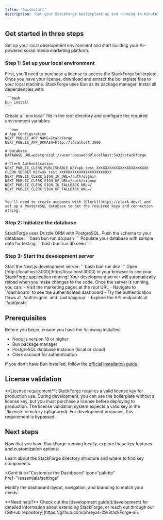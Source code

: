```yaml
---
title: 'Quickstart'
description: 'Get your StackForge boilerplate up and running in minutes'
---
```


## Get started in three steps

Set up your local development environment and start building your AI-powered social media marketing platform.

### Step 1: Set up your local environment

<AccordionGroup>
  <Accordion icon="copy" title="Obtain the StackForge boilerplate">
    First, you'll need to purchase a license to access the StackForge boilerplate. Once you have your license, download and extract the boilerplate files to your local machine.
  </Accordion>
  <Accordion icon="rectangle-terminal" title="Install dependencies">
    StackForge uses Bun as its package manager. Install all dependencies with:
    
    ```bash
    bun install
    ```
  </Accordion>
  <Accordion icon="database" title="Set up environment variables">
    Create a `.env.local` file in the root directory and configure the required environment variables:
    
    ```env
    # App Configuration
    NEXT_PUBLIC_APP_NAME=StackForge
    NEXT_PUBLIC_APP_DOMAIN=http://localhost:3000

    # Database
    DATABASE_URL=postgresql://user:password@localhost:5432/stackforge

    # Clerk Authentication
    NEXT_PUBLIC_CLERK_PUBLISHABLE_KEY=pk_test_XXXXXXXXXXXXXXXXXXXXXXXX
    CLERK_SECRET_KEY=sk_test_XXXXXXXXXXXXXXXXXXXXXXXX
    NEXT_PUBLIC_CLERK_SIGN_IN_URL=/auth/signin
    NEXT_PUBLIC_CLERK_SIGN_UP_URL=/auth/signup
    NEXT_PUBLIC_CLERK_SIGN_IN_FALLBACK_URL=/
    NEXT_PUBLIC_CLERK_SIGN_UP_FALLBACK_URL=/
    ```

    You'll need to create accounts with [Clerk](https://clerk.dev/) and set up a PostgreSQL database to get the required keys and connection string.

  </Accordion>
</AccordionGroup>

### Step 2: Initialize the database

<AccordionGroup>
  <Accordion icon="database" title="Run database migrations">
    StackForge uses Drizzle ORM with PostgreSQL. Push the schema to your
    database: ```bash bun run db:push ```
  </Accordion>
  <Accordion icon="seedling" title="(Optional) Seed the database">
    Populate your database with sample data for testing: ```bash bun run db:seed
    ```
  </Accordion>
</AccordionGroup>

### Step 3: Start the development server

<AccordionGroup>
  <Accordion icon="rocket" title="Run the development server">
    Start the Next.js development server: ```bash bun run dev ``` Open
    [http://localhost:3000](http://localhost:3000) in your browser to see your
    StackForge application running!
    <Tip>
      Your development server will automatically reload when you make changes to
      the code.
    </Tip>
  </Accordion>
  <Accordion icon="globe" title="Explore the application">
    Once the server is running, you can: - Visit the marketing pages at the root
    URL - Navigate to `/dashboard` to see the authenticated dashboard - Try the
    authentication flows at `/auth/signin` and `/auth/signup` - Explore the API
    endpoints at `/api/posts`
  </Accordion>
</AccordionGroup>

## Prerequisites

Before you begin, ensure you have the following installed:

- Node.js version 18 or higher
- Bun package manager
- PostgreSQL database instance (local or cloud)
- Clerk account for authentication

If you don't have Bun installed, follow the [official installation guide](https://bun.sh/docs/installation).

## License validation

<Note>
  **License requirement**: StackForge requires a valid license key for
  production use. During development, you can use the boilerplate without a
  license key, but you must purchase a license before deploying to production.
  The license validation system expects a valid key in the `/license` directory
  (gitignored). For development purposes, this requirement is bypassed.
</Note>

## Next steps

Now that you have StackForge running locally, explore these key features and customization options:

<CardGroup cols={2}>

<Card title="Project Structure" icon="folder-tree" href="/development">
  Learn about the StackForge directory structure and where to find key
  components.
</Card>

<Card
  title="Customize the Dashboard"
  icon="palette"
  href="/essentials/settings"
>
  Modify the dashboard layout, navigation, and branding to match your needs.
</Card>

</CardGroup>

<Note>
  **Need help?** Check out the [development guide](/development) for detailed
  information about extending StackForge, or reach out through our [GitHub
  repository](https://github.com/Shreyas-29/StackForge-ai).
</Note>
